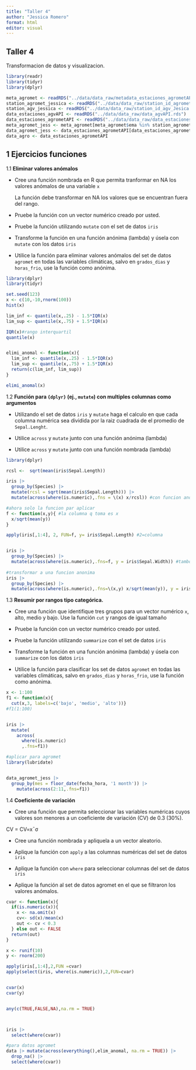 ---
title: "Taller 4"
author: "Jessica Romero"
format: html
editor: visual
---

## Taller 4

Transformacion de datos y visualizacion.

```{r}
library(readr)
library(tidyr)
library(dplyr)

meta_agromet <- readRDS("../data/data_raw/metadata_estaciones_agrometAPI.rds")
station_agromet_jessica <- readRDS("../data/data_raw/station_id_agromet_Jesica.rds")
station_agv_jessica <- readRDS("../data/data_raw/station_id_agv_Jesica.rds")
data_estaciones_agvAPI <- readRDS("../data/data_raw/data_agvAPI.rds")
data_estaciones_agrometAPI <- readRDS("../data/data_raw/data_estaciones_agrometAPI.rds")
meta_agromet_jess <- meta_agromet[meta_agromet$ema %in% station_agromet_jessica,]
data_agromet_jess <- data_estaciones_agrometAPI[data_estaciones_agrometAPI$station_id %in% station_agromet_jessica,]
data_agro <- data_estaciones_agrometAPI
```

## 1 Ejercicios funciones

1.1 **Eliminar valores anómalos**

-   Cree una función nombrada en R que permita tranformar en NA los valores anómalos de una variable `x`

    La función debe transformar en NA los valores que se encuentran fuera del rango.

-   Pruebe la función con un vector numérico creado por usted.

-   Pruebe la función utilizando `mutate` con el set de datos `iris`

-   Transforme la función en una función anónima (lambda) y úsela con `mutate` con los datos `iris`

-   Utilice la función para eliminar valores anómalos del set de datos `agromet` en todas las variables climáticas, salvo en `grados_dias` y `horas_frio`, use la función como anónima.

```{r}
library(dplyr)
library(tidyr)

set.seed(123)
x <- c(10,-10,rnorm(100))
hist(x)

lim_inf <- quantile(x,.25) - 1.5*IQR(x)
lim_sup <- quantile(x,.75) + 1.5*IQR(x)

IQR(x)#rango interquartil
quantile(x)


elimi_anomal <- function(x){
  lim_inf <- quantile(x,.25) - 1.5*IQR(x)
  lim_sup <- quantile(x,.75) + 1.5*IQR(x)
  return(c(lim_inf, lim_sup))
}

elimi_anomal(x)
```

1.2 **Función para `{dplyr}` (ej., `mutate`) con multiples columnas como argumentos**

-   Utilizando el set de datos `iris` y `mutate` haga el calculo en que cada columna numérica sea dividida por la raiz cuadrada de el promedio de `Sepal.Lenght`.

-   Utilice `across` y `mutate` junto con una función anónima (lambda)

-   Utilice `across` y `mutate` junto con una función nombrada (lambda)

```{r}
library(dplyr)

rcsl <-  sqrt(mean(iris$Sepal.Length))

iris |> 
  group_by(Species) |>
  mutate(rcsl = sqrt(mean(iris$Sepal.Length))) |>
  mutate(across(where(is.numeric),.fns = \(x) x/rcsl)) #con funcion anonima y nombrada

#ahora solo la funcion par aplicar
f <- function(x,y){ #la columna q toma es x
  x/sqrt(mean(y))
}

apply(iris[,1:4], 2, FUN=f, y= iris$Sepal.Length) #2=columna


iris |>
  group_by(Species) |> 
  mutate(across(where(is.numeric),.fns=f, y = iris$Sepal.Width)) #tamboien puedo usar everything()
  
#transformar a una funcion anonima
iris |>
  group_by(Species) |>
  mutate(across(where(is.numeric),.fns=\(x,y) x/sqrt(mean(y)), y = iris$Sepal.Width)) 
```

1.3 **Resumir por rangos tipo categórica.**

-   Cree una función que identifique tres grupos para un vector numérico `x`, alto, medio y bajo. Use la función `cut` y rangos de igual tamaño

-   Pruebe la función con un vector numérico creado por usted.

-   Pruebe la función utilizando `summarize` con el set de datos `iris`

-   Transforme la función en una función anónima (lambda) y úsela con `summarize` con los datos `iris`

-   Utilice la función para clasificar los set de datos `agromet` en todas las variables climáticas, salvo en `grados_dias` y `horas_frio`, use la función como anónima.

```{r}
x <- 1:100
f1 <- function(x){
  cut(x,3, labels=c('bajo', 'medio', 'alto'))}
#f1(1:100)


iris |>
  mutate(
    across(
      where(is.numeric)
      ,.fns=f1))

#aplicar para agromet
library(lubridate)


data_agromet_jess |>
  group_by(mes = floor_date(fecha_hora, '1 month')) |>
    mutate(across(2:11,.fns=f1)) 

```

1.4 **Coeficiente de variación**

-   Cree una función que permita seleccionar las variables numéricas cuyos valores son menores a un coeficiente de variación (CV) de 0.3 (30%).

CV = \frac{\sigma}{\bar{x}}CV=xˉσ​

-   Cree una función nombrada y apliquela a un vector aleatorio.

-   Aplique la función con `apply` a las columnas numéricas del set de datos `iris`

-   Aplique la función con `where` para seleccionar columnas del set de datos `iris`

-   Aplique la función al set de datos agromet en el que se filtraron los valores anómalos.

```{r}
cvar <- function(x){
  if(is.numeric(x)){
    x <- na.omit(x)
    cv<- sd(x)/mean(x)
    out <- cv < 0.3
  } else out <- FALSE
  return(out)
}

x <- runif(10)
y <- rnorm(200)

apply(iris[,1:4],2,FUN =cvar)
apply(select(iris, where(is.numeric)),2,FUN=cvar)


cvar(x)
cvar(y)


any(c(TRUE,FALSE,NA),na.rm = TRUE)



iris |>
  select(where(cvar))

#para datos agromet
data |> mutate(across(everything(),elim_anomal, na.rm = TRUE)) |>
  drop_na() |>
  select(where(cvar))

```

\
